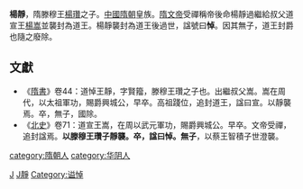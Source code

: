 {{mergeto|楊瓚}}{{Unreferenced |time=2010-05-01T03:47:43+00:00 }}
'''楊靜'''，隋滕穆王[[楊瓚|楊瓚]]之子。[[中國|中國]][[隋朝|隋朝]]皇族。[[隋文帝|隋文帝]]受禪稱帝後命楊靜過繼給叔父道宣王[[楊嵩|楊嵩]]並襲封為道王。楊靜襲封為道王後過世，諡號曰'''悼'''。因其無子，道王封爵也隨之廢除。

==文獻==
*《[[隋書|隋書]]》卷44：道悼王靜，字賢籀，滕穆王瓚之子也。出繼叔父嵩。嵩在周代，以太祖軍功，賜爵興城公，早卒。高祖踐位，追封道王，諡曰宣。以靜襲焉。卒，無子，國除。
*《[[北史|北史]]》卷71：道宣王嵩，在周以武元軍功，賜爵興城公。早卒。文帝受禪，追封諡焉。'''以滕穆王瓚子靜襲。卒，諡曰悼。無子'''，以蔡王智積子世澄襲。

{{DEFAULTSORT:Y}}
[[category:隋朝人|category:隋朝人]]
[[Category:隋朝宗室|J]]
[[Category:楊姓|J靜]]
[[category:华阴人|category:华阴人]]
[[Category:谥悼|Category:谥悼]]